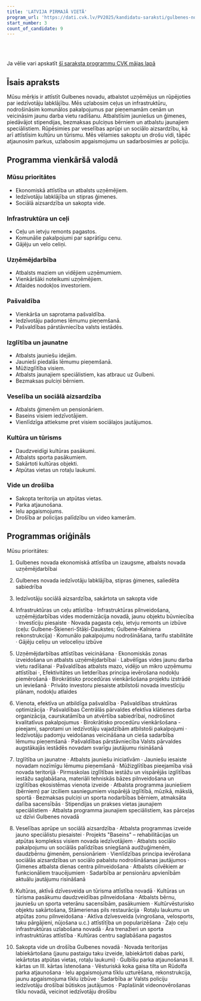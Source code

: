 ```yaml
---
title: 'LATVIJA PIRMAJĀ VIETĀ'
program_url: 'https://dati.cvk.lv/PV2025/kandidatu-saraksti/gulbenes-novads/latvija-pirmaja-vieta'
start_number: 3
count_of_candidate: 9
---
```



<Badge text="Ekonomiskā attīstība" variant="note" size="small" /> <Badge text="Iedzīvotāju labklājība" variant="note" size="small" /> <Badge text="Infrastruktūras attīstība" variant="note" size="small" /> <Badge text="Atbalsts jauniešiem un ģimenēm" variant="note" size="small" /> <Badge text="Sakopta vide un drošība" variant="note" size="small" />

<br/><br/> 

<Card title='Šis ir mākslīga intelekta ģenerēts apraksts' icon='starlight'>
    Ja vēlie vari apskatīt <a href={frontmatter.program_url} target='_blank'>šī saraksta programmu CVK mājas lapā</a>
    </Card>

## Īsais apraksts

Mūsu mērķis ir attīstīt Gulbenes novadu, atbalstot uzņēmējus un rūpējoties par iedzīvotāju labklājību. Mēs uzlabosim ceļus un infrastruktūru, nodrošināsim komunālos pakalpojumus par pieņemamām cenām un veicināsim jaunu darba vietu radīšanu. Atbalstīsim jauniešus un ģimenes, piedāvājot stipendijas, bezmaksas pulciņus bērniem un atbalstu jaunajiem speciālistiem. Rūpēsimies par veselības aprūpi un sociālo aizsardzību, kā arī attīstīsim kultūru un tūrismu. Mēs vēlamies sakoptu un drošu vidi, tāpēc atjaunosim parkus, uzlabosim apgaismojumu un sadarbosimies ar policiju.

## Programma vienkāršā valodā

### Mūsu prioritātes
*   Ekonomiskā attīstība un atbalsts uzņēmējiem.
*   Iedzīvotāju labklājība un stipras ģimenes.
*   Sociālā aizsardzība un sakopta vide.

### Infrastruktūra un ceļi
*   Ceļu un ietvju remonts pagastos.
*   Komunālie pakalpojumi par saprātīgu cenu.
*   Gājēju un velo celiņi.

### Uzņēmējdarbība
*   Atbalsts maziem un vidējiem uzņēmumiem.
*   Vienkāršāki noteikumi uzņēmējiem.
*   Atlaides nodokļos investoriem.

### Pašvaldība
*   Vienkārša un saprotama pašvaldība.
*   Iedzīvotāju padomes lēmumu pieņemšanā.
*   Pašvaldības pārstāvniecība valsts iestādēs.

### Izglītība un jaunatne
*   Atbalsts jauniešu idejām.
*   Jaunieši piedalās lēmumu pieņemšanā.
*   Mūžizglītība visiem.
*   Atbalsts jaunajiem speciālistiem, kas atbrauc uz Gulbeni.
*   Bezmaksas pulciņi bērniem.

### Veselība un sociālā aizsardzība
*   Atbalsts ģimenēm un pensionāriem.
*   Baseins visiem iedzīvotājiem.
*   Vienlīdzīga attieksme pret visiem sociālajos jautājumos.

### Kultūra un tūrisms
*   Daudzveidīgi kultūras pasākumi.
*   Atbalsts sporta pasākumiem.
*   Sakārtoti kultūras objekti.
*   Atpūtas vietas un rotaļu laukumi.

### Vide un drošība
*   Sakopta teritorija un atpūtas vietas.
*   Parka atjaunošana.
*   Ielu apgaismojums.
*   Drošība ar policijas palīdzību un video kamerām.

## Programmas oriģināls

Mūsu prioritātes:
1. Gulbenes novada ekonomiskā attīstība un izaugsme, atbalsts novada uzņēmējdarbībai
2. Gulbenes novada iedzīvotāju labklājība, stipras ģimenes, saliedēta sabiedrība
3. Iedzīvotāju sociālā aizsardzība, sakārtota un sakopta vide

1. Infrastruktūras un ceļu attīstība
· Infrastruktūras pilnveidošana, uzņēmējdarbības vides modernizācija novadā, jaunu objektu būvniecība
· Investīciju piesaiste
· Novada pagasta ceļu, ietvju remonts un izbūve (ceļu: Gulbene-Šķieneri-Stāķi-Daukstes; Gulbene-Kalniena rekonstrukcija)
· Komunālo pakalpojumu nodrošināšana, tarifu stabilitāte
· Gājēju celiņu un veloceliņu izbūve

2. Uzņēmējdarbības attīstības veicināšana
· Ekonomiskās zonas izveidošana un atbalsts uzņēmējdarbībai
· Labvēlīgas vides jaunu darba vietu radīšanai
· Pašvaldības atbalsts mazo, vidējo un mikro uzņēmumu attīstībai
·, Efektivitātes un lietderības principa ievērošana nodokļu piemērošanā
· Birokrātisko procedūras vienkāršošana projektu izstrādē un ieviešanā
· Privāto investoru piesaiste atbilstoši novada investīciju plānam, nodokļu atlaides

3. Vienota, efektīva un atbildīga pašvaldība
· Pašvaldības struktūras optimizācija
· Pašvaldības Centrālās pārvaldes efektīva klātienes darba organizācija, caurskatāmība un atvērtība sabiedrībai, nodrošinot kvalitatīvus pakalpojumus
· Birokrātisko procedūru vienkāršošana - pieejami, saprotami un iedzīvotāju vajadzībām atbilstoši pakalpojumi
· Iedzīvotāju padomju veidošanas veicināšana un cieša sadarbība lēmumu pieņemšanā
· Pašvaldības pārstāvniecība Valsts pārvaldes augstākajās iestādēs novadam svarīgu jautājumu risināšanā

4. Izglītība un jaunatne
· Atbalsts jauniešu iniciatīvām
· Jauniešu iesaiste novadam nozīmīgu lēmumu pieņemšanā
· Mūžizglītības pieejamība visā novada teritorijā
· Pirmsskolas izglītības iestāžu un vispārējās izglītības iestāžu saglabāšana, materiāli tehniskās bāzes pilnveidošana un izglītības ekosistēmas vienota izveide
· Atbalsta programma jauniešiem (bērniem) par izciliem sasniegumiem vispārējā izglītībā, mūzikā, mākslā, sportā
· Bezmaksas pulciņi un sporta nodarbības bērniem, atmaksāta dalība sacensībās
· Stipendijas un prakses vietas jaunajiem speciālistiem
· Atbalsta programma jaunajiem speciālistiem, kas pārceļas uz dzīvi Gulbenes novadā

5. Veselības aprūpe un sociālā aizsardzība
· Atbalsta programmas izveide jauno speciālistu piesaistei
· Projekts "Baseins" – rehabilitācijas un atpūtas komplekss visiem novada iedzīvotājiem
· Atbalsts sociālo pakalpojumu un sociālās palīdzības sniegšanā audžuģimenēm, daudzbērnu ģimenēm, pensionāriem
· Vienlīdzības principa ievērošana sociālās aizsardzības un sociālo pabalstu nodrošināšanas jautājumos
· Ģimenes atbalsta dienas centra pilnveidošana
· Atbalsts cilvēkiem ar funkcionāliem traucējumiem
· Sadarbība ar pensionāru apvienībām aktuālu jautājumu risināšanā

6. Kultūras, aktīvā dzīvesveida un tūrisma attīstība novadā
· Kultūras un tūrisma pasākumu daudzveidības pilnveidošana
· Atbalsts bērnu, jauniešu un sporta veterānu sacensībām, pasākumiem
· Kultūrvēsturisko objektu sakārtošana, Stāmerienas pils restaurācija
· Rotaļu laukumu un atpūtas zonu pilnveidošana
· Aktīva dzīvesveida (vingrošana, velosports, taku pārgājieni, nūjošana u.c.) attīstītība un popularizēšana
· Zaļo ceļu infrastruktūras uzlabošana novadā
· Āra trenažieri un sporta infrastruktūras attīstība
· Kultūras centru saglabāšana pagastos

7. Sakopta vide un drošība Gulbenes novadā
· Novada teritorijas labiekārtošana (jaunu pastaigu taku izveide, labiekārtoti dabas parki, iekārtotas atpūtas vietas, rotaļu laukumi)
· Gulbīšu parka atjaunošanas II. kārtas un III. kārtas īstenošana
· Vēsturiskā koka gaisa tilta un Rūdolfa parka atjaunošana
· Ielu apgaismojuma tīklu uzturēšana, rekonstrukcija, jaunu apgaismojuma tīklu izbūve
· Sadarbība ar Valsts policiju iedzīvotāju drošībai būtiskos jautājumos
· Paplašināt videonovērošanas tīklu novadā, veicinot iedzīvotāju drošību
